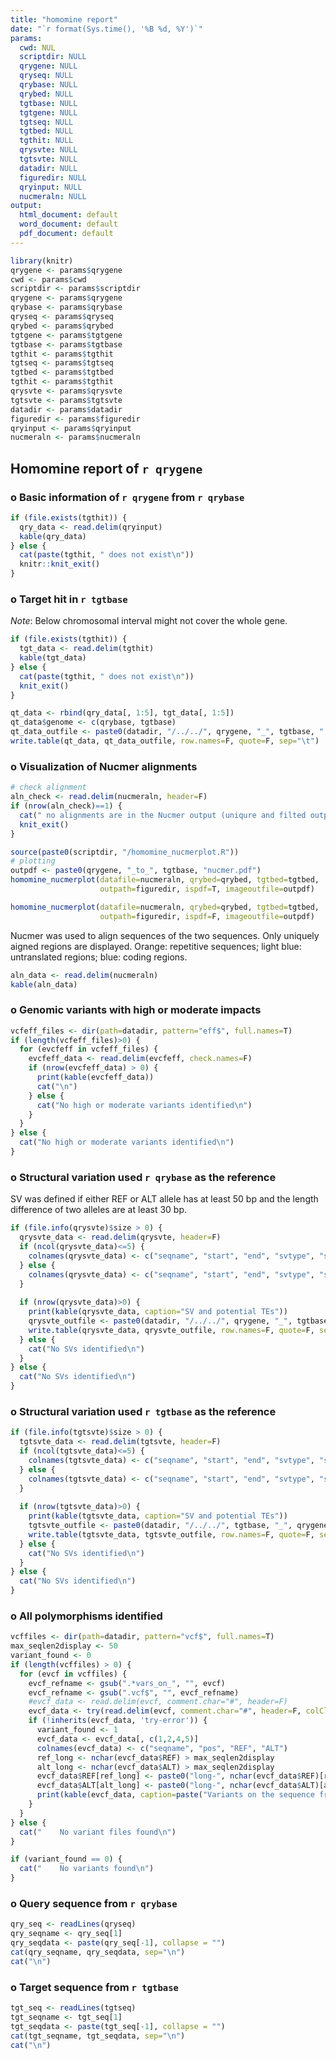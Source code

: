 ```yaml
---
title: "homomine report"
date: "`r format(Sys.time(), '%B %d, %Y')`"
params:
  cwd: NUL
  scriptdir: NULL
  qrygene: NULL
  qryseq: NULL
  qrybase: NULL
  qrybed: NULL
  tgtbase: NULL
  tgtgene: NULL
  tgtseq: NULL
  tgtbed: NULL
  tgthit: NULL
  qrysvte: NULL
  tgtsvte: NULL
  datadir: NULL
  figuredir: NULL
  qryinput: NULL
  nucmeraln: NULL
output:
  html_document: default
  word_document: default
  pdf_document: default
---
```


```r
library(knitr)
qrygene <- params$qrygene
cwd <- params$cwd
scriptdir <- params$scriptdir
qrygene <- params$qrygene
qrybase <- params$qrybase
qryseq <- params$qryseq
qrybed <- params$qrybed
tgtgene <- params$tgtgene
tgtbase <- params$tgtbase
tgthit <- params$tgthit
tgtseq <- params$tgtseq
tgtbed <- params$tgtbed
tgthit <- params$tgthit
qrysvte <- params$qrysvte
tgtsvte <- params$tgtsvte
datadir <- params$datadir
figuredir <- params$figuredir
qryinput <- params$qryinput
nucmeraln <- params$nucmeraln
```

## Homomine report of **`r qrygene`**

### o Basic information of `r qrygene` from `r qrybase`
```r
if (file.exists(tgthit)) {
  qry_data <- read.delim(qryinput)
  kable(qry_data)
} else {
  cat(paste(tgthit, " does not exist\n"))
  knitr::knit_exit()
}
```

### o Target hit in `r tgtbase`
*Note*: Below chromosomal interval might not cover the whole gene.  
```r
if (file.exists(tgthit)) {
  tgt_data <- read.delim(tgthit)
  kable(tgt_data)
} else {
  cat(paste(tgthit, " does not exist\n"))
  knit_exit()
}
```

```r
qt_data <- rbind(qry_data[, 1:5], tgt_data[, 1:5])
qt_data$genome <- c(qrybase, tgtbase)
qt_data_outfile <- paste0(datadir, "/../../", qrygene, "_", tgtbase, ".homo.txt")
write.table(qt_data, qt_data_outfile, row.names=F, quote=F, sep="\t")
```

### o Visualization of Nucmer alignments
```r
# check alignment
aln_check <- read.delim(nucmeraln, header=F)
if (nrow(aln_check)==1) {
  cat(" no alignments are in the Nucmer output (uniqure and filted output)\n")
  knit_exit()
}
```

```r
source(paste0(scriptdir, "/homomine_nucmerplot.R"))
# plotting
outpdf <- paste0(qrygene, "_to_", tgtbase, "nucmer.pdf")
homomine_nucmerplot(datafile=nucmeraln, qrybed=qrybed, tgtbed=tgtbed,
                    outpath=figuredir, ispdf=T, imageoutfile=outpdf)

homomine_nucmerplot(datafile=nucmeraln, qrybed=qrybed, tgtbed=tgtbed,
                    outpath=figuredir, ispdf=F, imageoutfile=outpdf)
```
Nucmer was used to align sequences of the two sequences. Only uniquely aigned regions are displayed. Orange: repetitive sequences; light blue: untranslated regions; blue: coding regions.

```r
aln_data <- read.delim(nucmeraln)
kable(aln_data)
```

### o Genomic variants with high or moderate impacts
```r
vcfeff_files <- dir(path=datadir, pattern="eff$", full.names=T)
if (length(vcfeff_files)>0) {
  for (evcfeff in vcfeff_files) {
    evcfeff_data <- read.delim(evcfeff, check.names=F)
    if (nrow(evcfeff_data) > 0) {
      print(kable(evcfeff_data))
      cat("\n")
    } else {
      cat("No high or moderate variants identified\n")
    }
  }
} else {
  cat("No high or moderate variants identified\n")
}
```

### o Structural variation used `r qrybase` as the reference
SV was defined if either REF or ALT allele has at least 50 bp and the length difference of two alleles are at least 30 bp.  
```r
if (file.info(qrysvte)$size > 0) {
  qrysvte_data <- read.delim(qrysvte, header=F)
  if (ncol(qrysvte_data)<=5) {
    colnames(qrysvte_data) <- c("seqname", "start", "end", "svtype", "svnote")
  } else {
    colnames(qrysvte_data) <- c("seqname", "start", "end", "svtype", "svnote", "TEstart", "TEend", "TE")
  }
  
  if (nrow(qrysvte_data)>0) {
    print(kable(qrysvte_data, caption="SV and potential TEs"))
  	qrysvte_outfile <- paste0(datadir, "/../../", qrygene, "_", tgtbase, ".SV.txt")
	write.table(qrysvte_data, qrysvte_outfile, row.names=F, quote=F, sep="\t")
  } else {
    cat("No SVs identified\n")
  }
} else {
  cat("No SVs identified\n")
}
```

### o Structural variation used `r tgtbase` as the reference
```r
if (file.info(tgtsvte)$size > 0) {
  tgtsvte_data <- read.delim(tgtsvte, header=F)
  if (ncol(tgtsvte_data)<=5) {
    colnames(tgtsvte_data) <- c("seqname", "start", "end", "svtype", "svnote")
  } else {
    colnames(tgtsvte_data) <- c("seqname", "start", "end", "svtype", "svnote", "TEstart", "TEend", "TE")
  }
  
  if (nrow(tgtsvte_data)>0) {
	print(kable(tgtsvte_data, caption="SV and potential TEs"))
	tgtsvte_outfile <- paste0(datadir, "/../../", tgtbase, "_", qrygene, ".SV.txt")
	write.table(tgtsvte_data, tgtsvte_outfile, row.names=F, quote=F, sep="\t")
  } else {
    cat("No SVs identified\n")
  }
} else {
  cat("No SVs identified\n")
}
```

### o All polymorphisms identified
```r
vcffiles <- dir(path=datadir, pattern="vcf$", full.names=T)
max_seqlen2display <- 50
variant_found <- 0
if (length(vcffiles) > 0) {
  for (evcf in vcffiles) {
    evcf_refname <- gsub(".*vars_on_", "", evcf)
    evcf_refname <- gsub(".vcf$", "", evcf_refname)
    #evcf_data <- read.delim(evcf, comment.char="#", header=F)
    evcf_data <- try(read.delim(evcf, comment.char="#", header=F, colClasses="character"), silent=T)
    if (!inherits(evcf_data, 'try-error')) {
      variant_found <- 1
      evcf_data <- evcf_data[, c(1,2,4,5)]
      colnames(evcf_data) <- c("seqname", "pos", "REF", "ALT")
      ref_long <- nchar(evcf_data$REF) > max_seqlen2display
      alt_long <- nchar(evcf_data$ALT) > max_seqlen2display
      evcf_data$REF[ref_long] <- paste0("long-", nchar(evcf_data$REF)[ref_long], "bp")
      evcf_data$ALT[alt_long] <- paste0("long-", nchar(evcf_data$ALT)[alt_long], "bp")
      print(kable(evcf_data, caption=paste("Variants on the sequence from", evcf_refname)))
    }
  }
} else {
  cat("    No variant files found\n")
}

if (variant_found == 0) {
  cat("    No variants found\n")
}
```

### o Query sequence from `r qrybase`
```r
qry_seq <- readLines(qryseq)
qry_seqname <- qry_seq[1]
qry_seqdata <- paste(qry_seq[-1], collapse = "")
cat(qry_seqname, qry_seqdata, sep="\n")
cat("\n")
```

### o Target sequence from `r tgtbase`
```r
tgt_seq <- readLines(tgtseq)
tgt_seqname <- tgt_seq[1]
tgt_seqdata <- paste(tgt_seq[-1], collapse = "")
cat(tgt_seqname, tgt_seqdata, sep="\n")
cat("\n")
```
